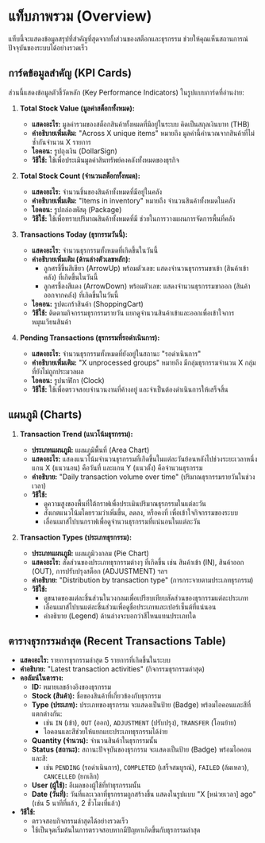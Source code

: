 # แท็บภาพรวม (Overview)

แท็บนี้จะแสดงข้อมูลสรุปที่สำคัญที่สุดจากทั้งส่วนของสต็อกและธุรกรรม ช่วยให้คุณเห็นสถานการณ์ปัจจุบันของระบบได้อย่างรวดเร็ว

## การ์ดข้อมูลสำคัญ (KPI Cards)

ส่วนนี้แสดงข้อมูลตัวชี้วัดหลัก (Key Performance Indicators) ในรูปแบบการ์ดที่อ่านง่าย:

1.  **Total Stock Value (มูลค่าสต็อกทั้งหมด):**
    *   **แสดงอะไร:** มูลค่ารวมของสต็อกสินค้าทั้งหมดที่มีอยู่ในระบบ คิดเป็นสกุลเงินบาท (THB)
    *   **คำอธิบายเพิ่มเติม:** "Across X unique items" หมายถึง มูลค่านี้คำนวณจากสินค้าที่ไม่ซ้ำกันจำนวน X รายการ
    *   **ไอคอน:** รูปถุงเงิน (DollarSign)
    *   **วิธีใช้:** ใช้เพื่อประเมินมูลค่าสินทรัพย์คงคลังทั้งหมดของธุรกิจ

2.  **Total Stock Count (จำนวนสต็อกทั้งหมด):**
    *   **แสดงอะไร:** จำนวนชิ้นของสินค้าทั้งหมดที่มีอยู่ในคลัง
    *   **คำอธิบายเพิ่มเติม:** "Items in inventory" หมายถึง จำนวนสินค้าทั้งหมดในคลัง
    *   **ไอคอน:** รูปกล่องพัสดุ (Package)
    *   **วิธีใช้:** ใช้เพื่อทราบปริมาณสินค้าทั้งหมดที่มี ช่วยในการวางแผนการจัดการพื้นที่คลัง

3.  **Transactions Today (ธุรกรรมวันนี้):**
    *   **แสดงอะไร:** จำนวนธุรกรรมทั้งหมดที่เกิดขึ้นในวันนี้
    *   **คำอธิบายเพิ่มเติม (ด้านล่างตัวเลขหลัก):**
        *   ลูกศรชี้ขึ้นสีเขียว (ArrowUp) พร้อมตัวเลข: แสดงจำนวนธุรกรรมขาเข้า (สินค้าเข้าคลัง) ที่เกิดขึ้นในวันนี้
        *   ลูกศรชี้ลงสีแดง (ArrowDown) พร้อมตัวเลข: แสดงจำนวนธุรกรรมขาออก (สินค้าออกจากคลัง) ที่เกิดขึ้นในวันนี้
    *   **ไอคอน:** รูปตะกร้าสินค้า (ShoppingCart)
    *   **วิธีใช้:** ติดตามกิจกรรมธุรกรรมรายวัน แยกดูจำนวนสินค้าเข้าและออกเพื่อเข้าใจการหมุนเวียนสินค้า

4.  **Pending Transactions (ธุรกรรมที่รอดำเนินการ):**
    *   **แสดงอะไร:** จำนวนธุรกรรมทั้งหมดที่ยังอยู่ในสถานะ "รอดำเนินการ"
    *   **คำอธิบายเพิ่มเติม:** "X unprocessed groups" หมายถึง มีกลุ่มธุรกรรมจำนวน X กลุ่มที่ยังไม่ถูกประมวลผล
    *   **ไอคอน:** รูปนาฬิกา (Clock)
    *   **วิธีใช้:** ใช้เพื่อตรวจสอบจำนวนงานที่ค้างอยู่ และจำเป็นต้องดำเนินการให้เสร็จสิ้น

## แผนภูมิ (Charts)

1.  **Transaction Trend (แนวโน้มธุรกรรม):**
    *   **ประเภทแผนภูมิ:** แผนภูมิพื้นที่ (Area Chart)
    *   **แสดงอะไร:** แสดงแนวโน้มจำนวนธุรกรรมที่เกิดขึ้นในแต่ละวันย้อนหลังไปช่วงระยะเวลาหนึ่ง แกน X (แนวนอน) คือวันที่ และแกน Y (แนวตั้ง) คือจำนวนธุรกรรม
    *   **คำอธิบาย:** "Daily transaction volume over time" (ปริมาณธุรกรรมรายวันในช่วงเวลา)
    *   **วิธีใช้:**
        *   ดูความสูงของพื้นที่ใต้กราฟเพื่อประเมินปริมาณธุรกรรมในแต่ละวัน
        *   สังเกตแนวโน้มโดยรวมว่าเพิ่มขึ้น, ลดลง, หรือคงที่ เพื่อเข้าใจกิจกรรมของระบบ
        *   เลื่อนเมาส์ไปบนกราฟเพื่อดูจำนวนธุรกรรมที่แน่นอนในแต่ละวัน

2.  **Transaction Types (ประเภทธุรกรรม):**
    *   **ประเภทแผนภูมิ:** แผนภูมิวงกลม (Pie Chart)
    *   **แสดงอะไร:** สัดส่วนของประเภทธุรกรรมต่างๆ ที่เกิดขึ้น เช่น สินค้าเข้า (IN), สินค้าออก (OUT), การปรับปรุงสต็อก (ADJUSTMENT) ฯลฯ
    *   **คำอธิบาย:** "Distribution by transaction type" (การกระจายตามประเภทธุรกรรม)
    *   **วิธีใช้:**
        *   ดูขนาดของแต่ละชิ้นส่วนในวงกลมเพื่อเปรียบเทียบสัดส่วนของธุรกรรมแต่ละประเภท
        *   เลื่อนเมาส์ไปบนแต่ละชิ้นส่วนเพื่อดูชื่อประเภทและเปอร์เซ็นต์ที่แน่นอน
        *   คำอธิบาย (Legend) ด้านล่างจะบอกว่าสีไหนแทนประเภทใด

## ตารางธุรกรรมล่าสุด (Recent Transactions Table)

*   **แสดงอะไร:** รายการธุรกรรมล่าสุด 5 รายการที่เกิดขึ้นในระบบ
*   **คำอธิบาย:** "Latest transaction activities" (กิจกรรมธุรกรรมล่าสุด)
*   **คอลัมน์ในตาราง:**
    *   **ID:** หมายเลขอ้างอิงของธุรกรรม
    *   **Stock (สินค้า):** ชื่อของสินค้าที่เกี่ยวข้องกับธุรกรรม
    *   **Type (ประเภท):** ประเภทของธุรกรรม จะแสดงเป็นป้าย (Badge) พร้อมไอคอนและสีที่แตกต่างกัน:
        *   เช่น `IN` (เข้า), `OUT` (ออก), `ADJUSTMENT` (ปรับปรุง), `TRANSFER` (โอนย้าย)
        *   ไอคอนและสีช่วยให้แยกแยะประเภทธุรกรรมได้ง่าย
    *   **Quantity (จำนวน):** จำนวนสินค้าในธุรกรรมนั้น
    *   **Status (สถานะ):** สถานะปัจจุบันของธุรกรรม จะแสดงเป็นป้าย (Badge) พร้อมไอคอนและสี:
        *   เช่น `PENDING` (รอดำเนินการ), `COMPLETED` (เสร็จสมบูรณ์), `FAILED` (ล้มเหลว), `CANCELLED` (ยกเลิก)
    *   **User (ผู้ใช้):** อีเมลของผู้ใช้ที่ทำธุรกรรมนั้น
    *   **Date (วันที่):** วันที่และเวลาที่ธุรกรรมถูกสร้างขึ้น แสดงในรูปแบบ "X [หน่วยเวลา] ago" (เช่น 5 นาทีที่แล้ว, 2 ชั่วโมงที่แล้ว)
*   **วิธีใช้:**
    *   ตรวจสอบกิจกรรมล่าสุดได้อย่างรวดเร็ว
    *   ใช้เป็นจุดเริ่มต้นในการตรวจสอบหากมีปัญหาเกิดขึ้นกับธุรกรรมล่าสุด